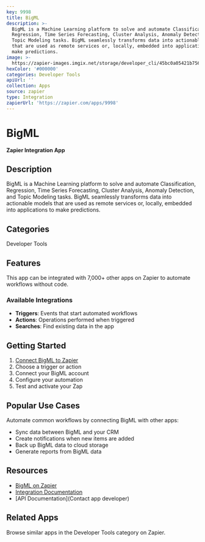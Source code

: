 ```yaml
---
key: 9998
title: BigML
description: >-
  BigML is a Machine Learning platform to solve and automate Classification,
  Regression, Time Series Forecasting, Cluster Analysis, Anomaly Detection, and
  Topic Modeling tasks. BigML seamlessly transforms data into actionable models
  that are used as remote services or, locally, embedded into applications to
  make predictions.
image: >-
  https://zapier-images.imgix.net/storage/developer_cli/45bc0a05421b756beef834d1f4d00372.png?auto=format%2Ccompress&ixlib=python-3.0.0&q=50
hexColor: '#000000'
categories: Developer Tools
apiUrl: ''
collection: Apps
source: zapier
type: Integration
zapierUrl: 'https://zapier.com/apps/9998'
---
```

# BigML

**Zapier Integration App**

## Description

BigML is a Machine Learning platform to solve and automate Classification, Regression, Time Series Forecasting, Cluster Analysis, Anomaly Detection, and Topic Modeling tasks. BigML seamlessly transforms data into actionable models that are used as remote services or, locally, embedded into applications to make predictions.

## Categories

Developer Tools

## Features

This app can be integrated with 7,000+ other apps on Zapier to automate workflows without code.

### Available Integrations

- **Triggers**: Events that start automated workflows
- **Actions**: Operations performed when triggered
- **Searches**: Find existing data in the app

## Getting Started

1. [Connect BigML to Zapier](https://zapier.com/apps/9998)
2. Choose a trigger or action
3. Connect your BigML account
4. Configure your automation
5. Test and activate your Zap

## Popular Use Cases

Automate common workflows by connecting BigML with other apps:

- Sync data between BigML and your CRM
- Create notifications when new items are added
- Back up BigML data to cloud storage
- Generate reports from BigML data

## Resources

- [BigML on Zapier](https://zapier.com/apps/9998)
- [Integration Documentation](https://zapier.com/apps/9998/integrations)
- [API Documentation](Contact app developer)

## Related Apps

Browse similar apps in the Developer Tools category on Zapier.
